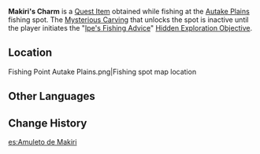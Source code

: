 {{Item Infobox
|id           = 101581
|image        = Item Sack.png
|type         = Quest Items
|description  = A sturdy bag that seems seawater-proof. It's full of blessing from the ancestral spirits.
|source1      = Obtained from a hidden fishing point in [[Autake Plains]].
}}
'''Makiri's Charm''' is a [[Quest Item]] obtained while fishing at the [[Autake Plains]] fishing spot. The [[Mysterious Carving]] that unlocks the spot is inactive until the player initiates the "[[Ipe's Fishing Advice]]" [[Hidden Exploration Objective]].

==Location==
<gallery>
Fishing Point Autake Plains.png|Fishing spot map location
</gallery>

==Other Languages==
{{Other Languages
|en      = Makiri's Charm
|zhs     = 牧梨的护身符
|zhs_rm  = Mùlí de Hùshēnfú
|zht     = 牧梨的護身符
|zht_rm  = Mùlí de Hùshēnfú
|ja      = マキリの御守り
|ja_rm   = Makiri no Omamori
|ko      = 마키리의 호신 부적
|ko_rm   = Makiri-ui Hosin Bujeok
|es      = Amuleto de Makiri
|fr      = Amulette de Makiri
|ru      = Амулет Макири
|th      = เครื่องรางป้องกันตัวของ Makiri
|th_rm   = 
|vi      = Bùa Hộ Mệnh Của Makiri
|de      = Makiris Talisman
|id      = Jimat Makiri
|pt      = Amuleto de Makiri
|tr      = Makiri'nin Tılsımı
|it      = Amuleto di Makiri
}}

==Change History==
{{Change History|2.2}}

[[es:Amuleto de Makiri]]